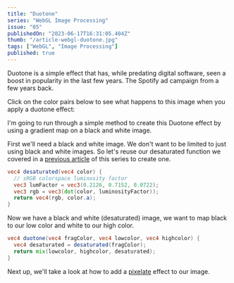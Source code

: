 ```yaml
---
title: "Duotone"
series: "WebGL Image Processing"
issue: "05"
publishedOn: "2023-06-17T16:31:05.404Z"
thumb: "/article-webgl-duotone.jpg"
tags: ["WebGL", "Image Processing"]
published: true
---
```


<WebGLImageProcessingIntro />

Duotone is a simple effect that has, while predating digital software, seen a boost in popularity in the last few years. The Spotify ad campaign from a few years back.

Click on the color pairs below to see what happens to this image when you apply a duotone effect:

<Duotone />

I'm going to run through a simple method to create this Duotone effect by using a gradient map on a black and white image.

First we'll need a black and white image. We don't want to be limited to just using black and white images. So let's reuse our desaturated function we covered in a [previous article](/p/2023-06-webgl-02-color-correction) of this series to create one.

```glsl
vec4 desaturated(vec4 color) {
  // sRGB colorspace luminosity factor
  vec3 lumFactor = vec3(0.2126, 0.7152, 0.0722);
  vec3 rgb = vec3(dot(color, luminosityFactor));
  return vec4(rgb, color.a);
}
```

Now we have a black and white (desaturated) image, we want to map black to our low color and white to our high color.

```glsl
vec4 duotone(vec4 fragColor, vec4 lowcolor, vec4 highcolor) {
  vec4 desaturated = desaturated(fragColor);
  return mix(lowcolor, highcolor, desaturated);
}
```

Next up, we'll take a look at how to add a [pixelate](/p/2023-06-webgl-06-pixelate) effect to our image.
